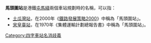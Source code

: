 '''馬頭圍站'''是港鐵[[屯馬綫|屯馬綫]]兩個車站規劃時的名稱，可以指：
*[[土瓜灣站|土瓜灣站]]，在2000年《[[鐵路發展策略2000|鐵路發展策略2000]]》中稱為「馬頭圍站」。
*[[宋皇臺站|宋皇臺站]]，在1970年《集體運輸計劃總報告書》中稱為「馬頭圍站」。
{{消歧義}}
[[Category:四字車站名消歧義|Category:四字車站名消歧義]]